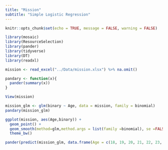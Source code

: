 ```yaml
---
title: "Mission"
subtitle: "Simple Logistic Regression"
---
```


<!-- Find some data of interest to you that can be analyzed with a logistic regression. Complete your Logistic Regression Analysis using this file. 

Hint, run the command 

> data() 

in your Console to see available datasets in R that you could use for this Analysis. You are also welcome to collect data yourself, or find other available datasets online for this Analysis. Just be careful to not use anyone else's "analysis" for this Analysis. Also, no conducting surveys unless you have IRB approval to do so.

Excel Command: =IF(B#="yes", 1, 0)

-->


```r
knitr::opts_chunk$set(echo = TRUE, message = FALSE, warning = FALSE)
```

```r
library(mosaic)
library(ResourceSelection) 
library(pander)
library(tidyverse)
library(DT) 
library(readxl)

mission <- read_excel("../Data/mission.xlsx") %>% na.omit()

pandary <- function(x){
  pander(summary(x))
}
```

```r
View(mission)
```

```r
mission_glm <- glm(binary ~ Age, data = mission, family = binomial)
pandary(mission_glm)
```

```r
ggplot(mission, aes(Age,binary)) +
  geom_point() +
  geom_smooth(method=glm,method.args = list(family =binomial), se =FALSE) +
  theme_bw()
```

```r
pander(predict(mission_glm, data.frame(Age = c(18, 19, 20, 21, 22, 23, 24, 25)), type = "response"))
```
